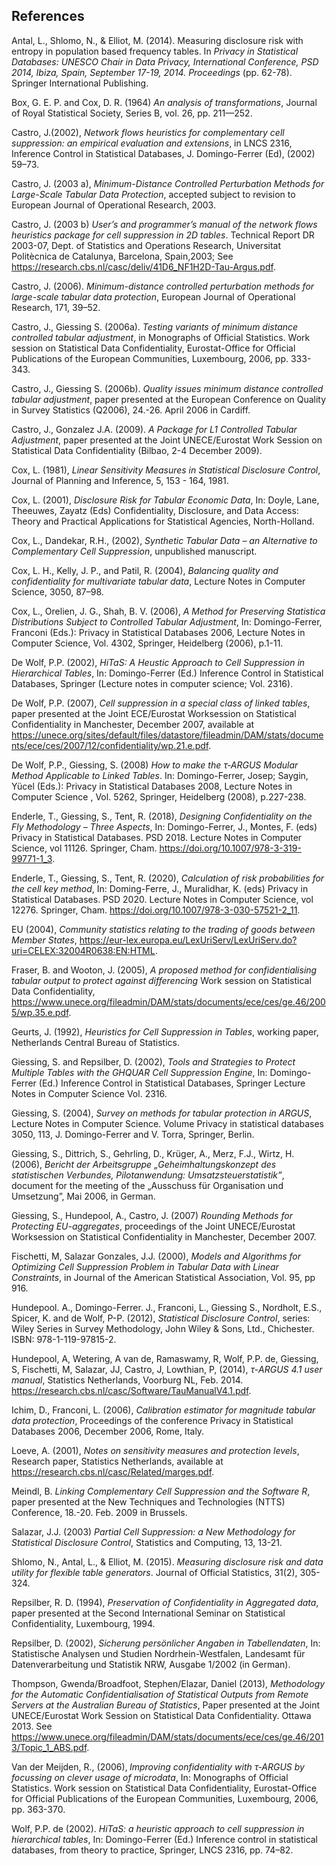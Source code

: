 ## References

Antal, L., Shlomo, N., & Elliot, M. (2014). Measuring disclosure risk\index{disclosure risk} with entropy in population based frequency tables. In *Privacy in Statistical Databases: UNESCO Chair in Data Privacy, International Conference, PSD 2014, Ibiza, Spain, September 17-19, 2014. Proceedings* (pp. 62-78). Springer International Publishing.

Box, G. E. P. and Cox, D. R. (1964) *An analysis of transformations*, Journal of Royal Statistical Society, Series B, vol. 26, pp. 211---252.

Castro, J.(2002), *Network flows heuristics for complementary cell suppression\index{cell suppression}: an empirical evaluation and extensions*, in LNCS 2316, Inference Control in Statistical Databases, J. Domingo-Ferrer (Ed), (2002) 59--73.

Castro, J. (2003 a), *Minimum-Distance Controlled Perturbation Methods for Large-Scale Tabular Data Protection*, accepted subject to revision to European Journal of Operational Research, 2003.

Castro, J. (2003 b) *User's and programmer's manual of the network flows heuristics package for cell suppression\index{cell suppression} in 2D tables*. Technical Report DR 2003-07, Dept. of Statistics and Operations Research, Universitat Politècnica de Catalunya, Barcelona, Spain,2003; See [https://research.cbs.nl/casc/deliv/41D6_NF1H2D-Tau-Argus.pdf](https://research.cbs.nl/casc/deliv/41D6_NF1H2D-Tau-Argus.pdf).

Castro, J. (2006). *Minimum-distance controlled perturbation methods for large-scale tabular data protection*, European Journal of Operational Research, 171, 39--52.

Castro, J., Giessing S. (2006a). *Testing variants of minimum distance controlled tabular adjustment*, in Monographs of Official Statistics. Work session on Statistical Data Confidentiality, Eurostat-Office for Official Publications of the European Communities, Luxembourg, 2006, pp. 333-343.

Castro, J., Giessing S. (2006b). *Quality issues minimum distance controlled tabular adjustment*, paper presented at the European Conference on Quality in Survey Statistics (Q2006), 24.-26. April 2006 in Cardiff.

Castro, J., Gonzalez J.A. (2009). *A Package for L1 Controlled Tabular Adjustment*, paper presented at the Joint UNECE/Eurostat Work Session on Statistical Data Confidentiality (Bilbao, 2-4 December 2009).

Cox, L. (1981), *Linear Sensitivity Measures in Statistical Disclosure Control*, Journal of Planning and Inference, 5, 153 - 164, 1981.

Cox, L. (2001), *Disclosure Risk for Tabular Economic Data*, In: Doyle, Lane, Theeuwes, Zayatz (Eds) Confidentiality, Disclosure, and Data Access: Theory and Practical Applications for Statistical Agencies, North-Holland.

Cox, L., Dandekar, R.H., (2002), *Synthetic Tabular Data -- an Alternative to Complementary Cell Suppression*, unpublished manuscript.

Cox, L. H., Kelly, J. P., and Patil, R. (2004), *Balancing quality and confidentiality for multivariate tabular data*, Lecture Notes in Computer Science, 3050, 87--98.

Cox, L., Orelien, J. G., Shah, B. V. (2006), *A Method for Preserving Statistica Distributions Subject to Controlled Tabular Adjustment*, In: Domingo-Ferrer, Franconi (Eds.): Privacy in Statistical Databases 2006, Lecture Notes in Computer Science, Vol. 4302, Springer, Heidelberg (2006), p.1-11.

De Wolf, P.P. (2002), *HiTaS: A Heustic Approach to Cell Suppression in Hierarchical Tables*, In: Domingo-Ferrer (Ed.) Inference Control in Statistical Databases, Springer (Lecture notes in computer science; Vol. 2316).

De Wolf, P.P. (2007), *Cell suppression in a special class of linked tables*, paper presented at the Joint ECE/Eurostat Worksession on Statistical Confidentiality in Manchester, December 2007, available at
[https://unece.org/sites/default/files/datastore/fileadmin/DAM/stats/documents/ece/ces/2007/12/confidentiality/wp.21.e.pdf](https://unece.org/sites/default/files/datastore/fileadmin/DAM/stats/documents/ece/ces/2007/12/confidentiality/wp.21.e.pdf).

De Wolf, P.P., Giessing, S. (2008) *How to make the $\tau$‑ARGUS Modular Method Applicable to Linked Tables*. In: Domingo-Ferrer, Josep; Saygin, Yücel (Eds.): Privacy in Statistical Databases 2008, Lecture Notes in Computer Science , Vol. 5262, Springer, Heidelberg (2008), p.227-238.

Enderle, T., Giessing, S., Tent, R. (2018), *Designing Confidentiality on the Fly Methodology – Three Aspects*, In: Domingo-Ferrer, J., Montes, F. (eds) Privacy in Statistical Databases. PSD 2018. Lecture Notes in Computer Science, vol 11126. Springer, Cham. [https://doi.org/10.1007/978-3-319-99771-1_3](https://doi.org/10.1007/978-3-319-99771-1_3).

Enderle, T., Giessing, S., Tent, R. (2020), *Calculation of risk probabilities for the cell key method*, In: Doming-Ferre, J., Muralidhar, K. (eds) Privacy in Statistical Databases. PSD 2020. Lecture Notes in Computer Science, vol 12276. Springer, Cham. [https://doi.org/10.1007/978-3-030-57521-2_11](https://doi.org/10.1007/978-3-030-57521-2_11).

EU (2004), *Community statistics relating to the trading of goods between Member States*, [https://eur-lex.europa.eu/LexUriServ/LexUriServ.do?uri=CELEX:32004R0638:EN:HTML](https://eur-lex.europa.eu/LexUriServ/LexUriServ.do?uri=CELEX:32004R0638:EN:HTML).

Fraser, B. and Wooton, J. (2005), *A proposed method for confidentialising tabular output to protect against differencing* Work session on Statistical Data Confidentiality, [https://www.unece.org/fileadmin/DAM/stats/documents/ece/ces/ge.46/2005/wp.35.e.pdf](https://www.unece.org/fileadmin/DAM/stats/documents/ece/ces/ge.46/2005/wp.35.e.pdf).

Geurts, J. (1992), *Heuristics for Cell Suppression in Tables*, working paper, Netherlands Central Bureau of Statistics.

Giessing, S. and Repsilber, D. (2002), *Tools and Strategies to Protect Multiple Tables with the GHQUAR Cell Suppression Engine*, In: Domingo-Ferrer (Ed.) Inference Control in Statistical Databases, Springer Lecture Notes in Computer Science Vol. 2316.

Giessing, S. (2004), *Survey on methods for tabular protection in ARGUS*, Lecture Notes in Computer Science. Volume Privacy in statistical databases 3050, 1­13, J. Domingo-Ferrer and V. Torra, Springer, Berlin.

Giessing, S., Dittrich, S., Gehrling, D., Krüger, A., Merz, F.J., Wirtz, H. (2006), *Bericht der Arbeitsgruppe „Geheimhaltungskonzept des statistischen Verbundes, Pilotanwen­dung: Umsatzsteuerstatistik"*, document for the meeting of the „Ausschuss für Organisation und Umsetzung", Mai 2006, in German.

Giessing, S., Hundepool, A., Castro, J. (2007) *Rounding Methods for Protecting EU-aggregates*, proceedings of the Joint UNECE/Eurostat Worksession on Statistical Confidentiality in Manchester, December 2007.

Fischetti, M, Salazar Gonzales, J.J. (2000), *Models and Algorithms for Optimizing Cell Suppression Problem in Tabular Data with Linear Constraints*, in Journal of the American Statistical Association, Vol. 95, pp 916.

Hundepool. A., Domingo-Ferrer. J., Franconi, L., Giessing S., Nordholt, E.S., Spicer, K. and de Wolf, P-P. (2012), *Statistical Disclosure Control*, series: Wiley Series in Survey Methodology, John Wiley & Sons, Ltd., Chichester. ISBN: 978-1-119-97815-2.

Hundepool, A, Wetering, A van de, Ramaswamy, R, Wolf, P.P. de, Giessing, S, Fischetti, M, Salazar, JJ, Castro, J, Lowthian, P, (2014), *$\tau$-ARGUS 4.1 user manual*, Statistics Netherlands, Voorburg NL, Feb. 2014. [https://research.cbs.nl/casc/Software/TauManualV4.1.pdf](https://research.cbs.nl/casc/Software/TauManualV4.1.pdf).

Ichim, D., Franconi, L. (2006), *Calibration estimator for magnitude tabular data protection*, Proceedings of the conference Privacy in Statistical Databases 2006, December 2006, Rome, Italy.

Loeve, A. (2001), *Notes on sensitivity measures and protection levels*, Research paper, Statistics Netherlands, available at [https://research.cbs.nl/casc/Related/marges.pdf](https://research.cbs.nl/casc/Related/marges.pdf).

Meindl, B. *Linking Complementary Cell Suppression and the Software R*, paper presented at the New Techniques and Technologies (NTTS) Conference, 18.-20. Feb. 2009 in Brussels.

Salazar, J.J. (2003) *Partial Cell Suppression: a New Methodology for Statistical Disclosure Control*, Statistics and Computing, 13, 13-21.

Shlomo, N., Antal, L., & Elliot, M. (2015). *Measuring disclosure risk\index{disclosure risk} and data utility for flexible table generators*. Journal of Official Statistics, 31(2), 305-324.

Repsilber, R. D. (1994), *Preservation of Confidentiality in Aggregated data*, paper presented at the Second International Seminar on Statistical Confidentiality, Luxembourg, 1994.

Repsilber, D. (2002), *Sicherung persönlicher Angaben in Tabellendaten*, In: Statistische Analysen und Studien Nordrhein-Westfalen, Landesamt für Datenverarbeitung und Statistik NRW, Ausgabe 1/2002 (in German).

Thompson, Gwenda/Broadfoot, Stephen/Elazar, Daniel (2013), *Methodology for the Automatic Confidentialisation of Statistical Outputs from Remote Servers at the Australian Bureau of Statistics*, Paper presented at the Joint UNECE/Eurostat Work Session on
Statistical Data Confidentiality. Ottawa 2013. See [https://www.unece.org/fileadmin/DAM/stats/documents/ece/ces/ge.46/2013/Topic_1_ABS.pdf](https://www.unece.org/fileadmin/DAM/stats/documents/ece/ces/ge.46/2013/Topic_1_ABS.pdf).

Van der Meijden, R., (2006)‚ *Improving confidentiality with $\tau$‑ARGUS by focussing on clever usage of microdata*, In: Monographs of Official Statistics. Work session on Statistical Data Confidentiality, Eurostat-Office for Official Publications of the European Communities, Luxembourg, 2006, pp. 363-370.

Wolf, P.P. de (2002). *HiTaS: a heuristic approach to cell suppression\index{cell suppression} in hierarchical tables*, In: Domingo-Ferrer (Ed.) Inference control in statistical databases, from theory to practice, Springer, LNCS 2316, pp. 74--82.


